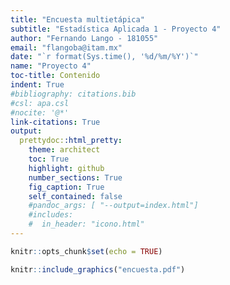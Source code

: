 ---
title: "Encuesta multietápica"
subtitle: "Estadística Aplicada 1 - Proyecto 4"
author: "Fernando Lango - 181055"
email: "flangoba@itam.mx"
date: "`r format(Sys.time(), '%d/%m/%Y')`"
name: "Proyecto 4"
toc-title: Contenido  
indent: True
#bibliography: citations.bib
#csl: apa.csl 
#nocite: '@*'
link-citations: True
output: 
  prettydoc::html_pretty:
    theme: architect
    toc: True
    highlight: github
    number_sections: True
    fig_caption: True
    self_contained: false
    #pandoc_args: [ "--output=index.html"]
    #includes:
    #  in_header: "icono.html"
---

```{r setup, include=FALSE}
knitr::opts_chunk$set(echo = TRUE)
```

```{r echo=FALSE, out.width="100%", out.height="500px"}
knitr::include_graphics("encuesta.pdf")
```

